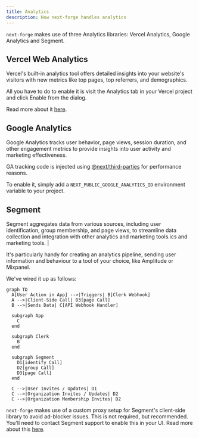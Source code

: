 ```yaml
---
title: Analytics
description: How next-forge handles analytics
---
```


`next-forge` makes use of three Analytics libraries: Vercel Analytics, Google Analytics and Segment.

## Vercel Web Analytics

Vercel's built-in analytics tool offers detailed insights into your website's visitors with new metrics like top pages, top referrers, and demographics.

All you have to do to enable it is visit the Analytics tab in your Vercel project and click Enable from the dialog.

Read more about it [here](https://vercel.com/docs/analytics/quickstart).

## Google Analytics

Google Analytics tracks user behavior, page views, session duration, and other engagement metrics to provide insights into user activity and marketing effectiveness.

GA tracking code is injected using [@next/third-parties](https://nextjs.org/docs/app/building-your-application/optimizing/third-party-libraries#google-analytics) for performance reasons.

To enable it, simply add a `NEXT_PUBLIC_GOOGLE_ANALYTICS_ID` environment variable to your project.

## Segment

Segment aggregates data from various sources, including user identification, group membership, and page views, to streamline data collection and integration with other analytics and marketing tools.ics and marketing tools. |

It's particularly handy for creating an analytics pipeline, sending user information and behaviour to a tool of your choice, like Amplitude or Mixpanel.

We've wired it up as follows:

```mermaid
graph TD
  A[User Action in App] -->|Triggers| B[Clerk Webhook]
  A -->|Client-Side Call| D3[page Call]
  B -->|Sends Data| C[API Webhook Handler]

  subgraph App
    C
  end

  subgraph Clerk
    B
  end

  subgraph Segment
    D1[identify Call]
    D2[group Call]
    D3[page Call]
  end

  C -->|User Invites / Updates| D1
  C -->|Organization Invites / Updates| D2
  C -->|Organization Membership Invites| D2
```

`next-forge` makes use of a custom proxy setup for Segment's client-side library to avoid ad-blocker issues. This is not required, but recommended. You'll need to contact Segment support to enable this in your UI. Read more about this [here](https://segment.com/docs/connections/sources/catalog/libraries/website/javascript/custom-proxy/#custom-cdn--api-proxy).
